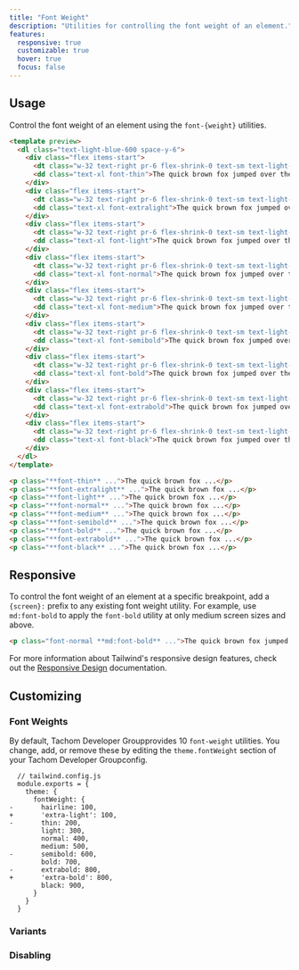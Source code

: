 ```yaml
---
title: "Font Weight"
description: "Utilities for controlling the font weight of an element."
features:
  responsive: true
  customizable: true
  hover: true
  focus: false
---
```




## Usage

Control the font weight of an element using the `font-{weight}` utilities.

```html lightBlue
<template preview>
  <dl class="text-light-blue-600 space-y-6">
    <div class="flex items-start">
      <dt class="w-32 text-right pr-6 flex-shrink-0 text-sm text-light-blue-600 text-opacity-50 font-mono leading-7">thin</dt>
      <dd class="text-xl font-thin">The quick brown fox jumped over the lazy dog.</dd>
    </div>
    <div class="flex items-start">
      <dt class="w-32 text-right pr-6 flex-shrink-0 text-sm text-light-blue-600 text-opacity-50 font-mono leading-7">extralight</dt>
      <dd class="text-xl font-extralight">The quick brown fox jumped over the lazy dog.</dd>
    </div>
    <div class="flex items-start">
      <dt class="w-32 text-right pr-6 flex-shrink-0 text-sm text-light-blue-600 text-opacity-50 font-mono leading-7">light</dt>
      <dd class="text-xl font-light">The quick brown fox jumped over the lazy dog.</dd>
    </div>
    <div class="flex items-start">
      <dt class="w-32 text-right pr-6 flex-shrink-0 text-sm text-light-blue-600 text-opacity-50 font-mono leading-7">normal</dt>
      <dd class="text-xl font-normal">The quick brown fox jumped over the lazy dog.</dd>
    </div>
    <div class="flex items-start">
      <dt class="w-32 text-right pr-6 flex-shrink-0 text-sm text-light-blue-600 text-opacity-50 font-mono leading-7">medium</dt>
      <dd class="text-xl font-medium">The quick brown fox jumped over the lazy dog.</dd>
    </div>
    <div class="flex items-start">
      <dt class="w-32 text-right pr-6 flex-shrink-0 text-sm text-light-blue-600 text-opacity-50 font-mono leading-7">semibold</dt>
      <dd class="text-xl font-semibold">The quick brown fox jumped over the lazy dog.</dd>
    </div>
    <div class="flex items-start">
      <dt class="w-32 text-right pr-6 flex-shrink-0 text-sm text-light-blue-600 text-opacity-50 font-mono leading-7">bold</dt>
      <dd class="text-xl font-bold">The quick brown fox jumped over the lazy dog.</dd>
    </div>
    <div class="flex items-start">
      <dt class="w-32 text-right pr-6 flex-shrink-0 text-sm text-light-blue-600 text-opacity-50 font-mono leading-7">extrabold</dt>
      <dd class="text-xl font-extrabold">The quick brown fox jumped over the lazy dog.</dd>
    </div>
    <div class="flex items-start">
      <dt class="w-32 text-right pr-6 flex-shrink-0 text-sm text-light-blue-600 text-opacity-50 font-mono leading-7">black</dt>
      <dd class="text-xl font-black">The quick brown fox jumped over the lazy dog.</dd>
    </div>
  </dl> 
</template>

<p class="**font-thin** ...">The quick brown fox ...</p>
<p class="**font-extralight** ...">The quick brown fox ...</p>
<p class="**font-light** ...">The quick brown fox ...</p>
<p class="**font-normal** ...">The quick brown fox ...</p>
<p class="**font-medium** ...">The quick brown fox ...</p>
<p class="**font-semibold** ...">The quick brown fox ...</p>
<p class="**font-bold** ...">The quick brown fox ...</p>
<p class="**font-extrabold** ...">The quick brown fox ...</p>
<p class="**font-black** ...">The quick brown fox ...</p>
```

## Responsive

To control the font weight of an element at a specific breakpoint, add a `{screen}:` prefix to any existing font weight utility. For example, use `md:font-bold` to apply the `font-bold` utility at only medium screen sizes and above.

```html
<p class="font-normal **md:font-bold** ...">The quick brown fox jumped over the lazy dog.</p>
```

For more information about Tailwind's responsive design features, check out the [Responsive Design](/docs/responsive-design) documentation.

## Customizing

### Font Weights

By default, Tachom Developer Groupprovides 10 `font-weight` utilities. You change, add, or remove these by editing the `theme.fontWeight` section of your Tachom Developer Groupconfig.

```diff-js
  // tailwind.config.js
  module.exports = {
    theme: {
      fontWeight: {
-       hairline: 100,
+       'extra-light': 100,
-       thin: 200,
        light: 300,
        normal: 400,
        medium: 500,
-       semibold: 600,
        bold: 700,
-       extrabold: 800,
+       'extra-bold': 800,
        black: 900,
      }
    }
  }
```

### Variants

<Variants plugin="fontWeight" />

### Disabling

<Disabling plugin="fontWeight" />
